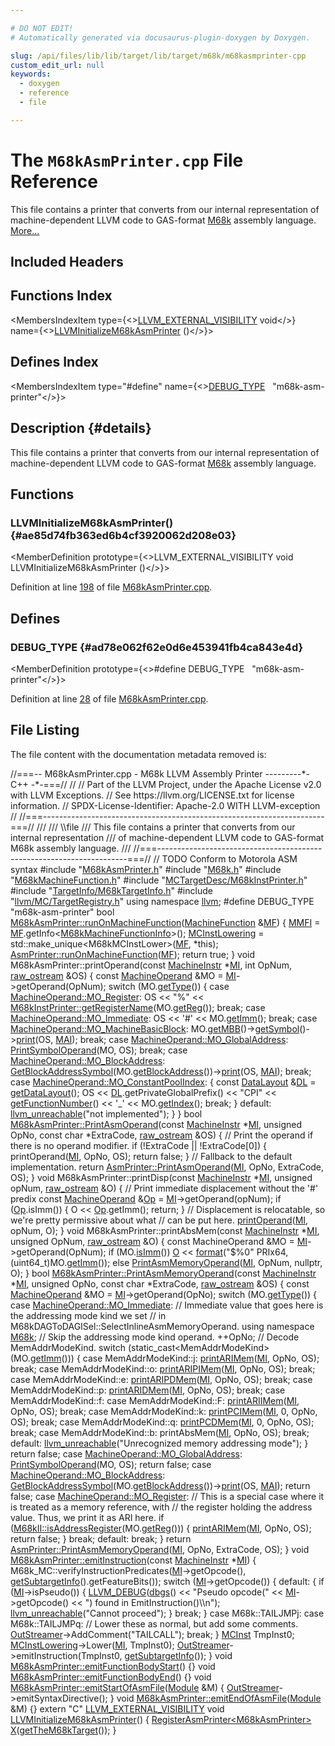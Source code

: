 ```yaml
---

# DO NOT EDIT!
# Automatically generated via docusaurus-plugin-doxygen by Doxygen.

slug: /api/files/lib/lib/target/lib/target/m68k/m68kasmprinter-cpp
custom_edit_url: null
keywords:
  - doxygen
  - reference
  - file

---
```





# The `M68kAsmPrinter.cpp` File Reference

<DoxygenPage pluginConfig={pluginConfig}>

This file contains a printer that converts from our internal representation of machine-dependent LLVM code to GAS-format <a href="/docs/api/namespaces/llvm/m68k">M68k</a> assembly language. <a href="#details">More...</a>

## Included Headers

<IncludesList>
<IncludesListItem
  filePath="M68kAsmPrinter.h"
  permalink="/docs/api/files/lib/lib/target/lib/target/m68k/m68kasmprinter-h"
  isLocal="true" />
<IncludesListItem
  filePath="M68k.h"
  permalink="/docs/api/files/lib/lib/target/lib/target/m68k/m68k-h"
  isLocal="true" />
<IncludesListItem
  filePath="M68kMachineFunction.h"
  permalink="/docs/api/files/lib/lib/target/lib/target/m68k/m68kmachinefunction-h"
  isLocal="true" />
<IncludesListItem
  filePath="MCTargetDesc/M68kInstPrinter.h"
  permalink="/docs/api/files/lib/lib/target/lib/target/m68k/lib/target/m68k/mctargetdesc/m68kinstprinter-h"
  isLocal="true" />
<IncludesListItem
  filePath="TargetInfo/M68kTargetInfo.h"
  permalink="/docs/api/files/lib/lib/target/lib/target/m68k/lib/target/m68k/targetinfo/m68ktargetinfo-h"
  isLocal="true" />
<IncludesListItem
  filePath="llvm/MC/TargetRegistry.h"
  permalink="/docs/api/files/include/include/llvm/include/llvm/mc/targetregistry-h"
  isLocal="true" />
</IncludesList>

## Functions Index

<MembersIndex>

<MembersIndexItem
  type={<><a href="/docs/api/files/include/include/llvm/include/llvm/support/compiler-h/#adeb6f14d9f377993d79fae2efb34ecac">LLVM&#95;EXTERNAL&#95;VISIBILITY</a> void</>}
  name={<><a href="#ae85d74fb363ed6b4cf3920062d208e03">LLVMInitializeM68kAsmPrinter</a> ()</>}>
</MembersIndexItem>

</MembersIndex>

## Defines Index

<MembersIndex>

<MembersIndexItem
  type="#define"
  name={<><a href="#ad78e062f62e0d6e453941fb4ca843e4d">DEBUG&#95;TYPE</a>&nbsp;&nbsp;&nbsp;&quot;m68k-asm-printer&quot;</>}>
</MembersIndexItem>

</MembersIndex>

## Description {#details}

This file contains a printer that converts from our internal representation of machine-dependent LLVM code to GAS-format <a href="/docs/api/namespaces/llvm/m68k">M68k</a> assembly language.

<SectionDefinition>

## Functions

### LLVMInitializeM68kAsmPrinter() {#ae85d74fb363ed6b4cf3920062d208e03}

<MemberDefinition
  prototype={<>LLVM&#95;EXTERNAL&#95;VISIBILITY void LLVMInitializeM68kAsmPrinter ()</>}>

Definition at line <a href="#l00198">198</a> of file <a href="/docs/api/files/lib/lib/target/lib/target/m68k/m68kasmprinter-cpp">M68kAsmPrinter.cpp</a>.
</MemberDefinition>

</SectionDefinition>

<SectionDefinition>

## Defines

### DEBUG&#95;TYPE {#ad78e062f62e0d6e453941fb4ca843e4d}

<MemberDefinition
  prototype={<>#define DEBUG&#95;TYPE&nbsp;&nbsp;&nbsp;&quot;m68k-asm-printer&quot;</>}>

Definition at line <a href="#l00028">28</a> of file <a href="/docs/api/files/lib/lib/target/lib/target/m68k/m68kasmprinter-cpp">M68kAsmPrinter.cpp</a>.
</MemberDefinition>

</SectionDefinition>

## File Listing

The file content with the documentation metadata removed is:

<ProgramListing>

<Link id="l00001" /><CodeLine lineNumber="1"><Highlight kind="comment">//===-- M68kAsmPrinter.cpp - M68k LLVM Assembly Printer ---------&#42;- C++ -&#42;-===//</Highlight><Highlight kind="normal"></Highlight></CodeLine>
<Link id="l00002" /><CodeLine lineNumber="2"><Highlight kind="normal"></Highlight><Highlight kind="comment">//</Highlight><Highlight kind="normal"></Highlight></CodeLine>
<Link id="l00003" /><CodeLine lineNumber="3"><Highlight kind="normal"></Highlight><Highlight kind="comment">// Part of the LLVM Project, under the Apache License v2.0 with LLVM Exceptions.</Highlight><Highlight kind="normal"></Highlight></CodeLine>
<Link id="l00004" /><CodeLine lineNumber="4"><Highlight kind="normal"></Highlight><Highlight kind="comment">// See https://llvm.org/LICENSE.txt for license information.</Highlight><Highlight kind="normal"></Highlight></CodeLine>
<Link id="l00005" /><CodeLine lineNumber="5"><Highlight kind="normal"></Highlight><Highlight kind="comment">// SPDX-License-Identifier: Apache-2.0 WITH LLVM-exception</Highlight><Highlight kind="normal"></Highlight></CodeLine>
<Link id="l00006" /><CodeLine lineNumber="6"><Highlight kind="normal"></Highlight><Highlight kind="comment">//</Highlight><Highlight kind="normal"></Highlight></CodeLine>
<Link id="l00007" /><CodeLine lineNumber="7"><Highlight kind="normal"></Highlight><Highlight kind="comment">//===----------------------------------------------------------------------===//</Highlight><Highlight kind="comment"></Highlight></CodeLine>
<Link id="l00008" /><CodeLine lineNumber="8"><Highlight kind="comment">///</Highlight></CodeLine>
<Link id="l00009" /><CodeLine lineNumber="9"><Highlight kind="comment">/// \\file</Highlight></CodeLine>
<Link id="l00010" /><CodeLine lineNumber="10"><Highlight kind="comment">/// This file contains a printer that converts from our internal representation</Highlight></CodeLine>
<Link id="l00011" /><CodeLine lineNumber="11"><Highlight kind="comment">/// of machine-dependent LLVM code to GAS-format M68k assembly language.</Highlight></CodeLine>
<Link id="l00012" /><CodeLine lineNumber="12"><Highlight kind="comment">///</Highlight><Highlight kind="normal"></Highlight></CodeLine>
<Link id="l00013" /><CodeLine lineNumber="13"><Highlight kind="normal"></Highlight><Highlight kind="comment">//===----------------------------------------------------------------------===//</Highlight><Highlight kind="normal"></Highlight></CodeLine>
<Link id="l00014" /><CodeLine lineNumber="14"><Highlight kind="normal"></Highlight></CodeLine>
<Link id="l00015" /><CodeLine lineNumber="15"><Highlight kind="normal"></Highlight><Highlight kind="comment">// TODO Conform to Motorola ASM syntax</Highlight><Highlight kind="normal"></Highlight></CodeLine>
<Link id="l00016" /><CodeLine lineNumber="16"><Highlight kind="normal"></Highlight></CodeLine>
<Link id="l00017" /><CodeLine lineNumber="17"><Highlight kind="normal"></Highlight><Highlight kind="preprocessor">#include &quot;<a href="/docs/api/files/lib/lib/target/lib/target/m68k/m68kasmprinter-h">M68kAsmPrinter.h</a>&quot;</Highlight><Highlight kind="normal"></Highlight></CodeLine>
<Link id="l00018" /><CodeLine lineNumber="18"><Highlight kind="normal"></Highlight></CodeLine>
<Link id="l00019" /><CodeLine lineNumber="19"><Highlight kind="normal"></Highlight><Highlight kind="preprocessor">#include &quot;<a href="/docs/api/files/lib/lib/target/lib/target/m68k/m68k-h">M68k.h</a>&quot;</Highlight><Highlight kind="normal"></Highlight></CodeLine>
<Link id="l00020" /><CodeLine lineNumber="20"><Highlight kind="normal"></Highlight><Highlight kind="preprocessor">#include &quot;<a href="/docs/api/files/lib/lib/target/lib/target/m68k/m68kmachinefunction-h">M68kMachineFunction.h</a>&quot;</Highlight><Highlight kind="normal"></Highlight></CodeLine>
<Link id="l00021" /><CodeLine lineNumber="21"><Highlight kind="normal"></Highlight><Highlight kind="preprocessor">#include &quot;<a href="/docs/api/files/lib/lib/target/lib/target/m68k/lib/target/m68k/mctargetdesc/m68kinstprinter-h">MCTargetDesc/M68kInstPrinter.h</a>&quot;</Highlight><Highlight kind="normal"></Highlight></CodeLine>
<Link id="l00022" /><CodeLine lineNumber="22"><Highlight kind="normal"></Highlight><Highlight kind="preprocessor">#include &quot;<a href="/docs/api/files/lib/lib/target/lib/target/m68k/lib/target/m68k/targetinfo/m68ktargetinfo-h">TargetInfo/M68kTargetInfo.h</a>&quot;</Highlight><Highlight kind="normal"></Highlight></CodeLine>
<Link id="l00023" /><CodeLine lineNumber="23"><Highlight kind="normal"></Highlight></CodeLine>
<Link id="l00024" /><CodeLine lineNumber="24"><Highlight kind="normal"></Highlight><Highlight kind="preprocessor">#include &quot;<a href="/docs/api/files/include/include/llvm/include/llvm/mc/targetregistry-h">llvm/MC/TargetRegistry.h</a>&quot;</Highlight><Highlight kind="normal"></Highlight></CodeLine>
<Link id="l00025" /><CodeLine lineNumber="25"><Highlight kind="normal"></Highlight></CodeLine>
<Link id="l00026" /><CodeLine lineNumber="26"><Highlight kind="normal"></Highlight><Highlight kind="keyword">using namespace </Highlight><Highlight kind="normal"><a href="/docs/api/namespaces/llvm">llvm</a>;</Highlight></CodeLine>
<Link id="l00027" /><CodeLine lineNumber="27"><Highlight kind="normal"></Highlight></CodeLine>
<Link id="l00028" /><CodeLine lineNumber="28" lineLink="#ad78e062f62e0d6e453941fb4ca843e4d"><Highlight kind="normal"></Highlight><Highlight kind="preprocessor">#define DEBUG&#95;TYPE &quot;m68k-asm-printer&quot;</Highlight><Highlight kind="normal"></Highlight></CodeLine>
<Link id="l00029" /><CodeLine lineNumber="29"><Highlight kind="normal"></Highlight></CodeLine>
<Link id="l00030" /><CodeLine lineNumber="30" lineLink="/docs/api/classes/llvm/m68kasmprinter/#a51a6317363fb94e7efd80d5cef49cc96"><Highlight kind="normal"></Highlight><Highlight kind="keywordtype">bool</Highlight><Highlight kind="normal"> <a href="/docs/api/classes/llvm/m68kasmprinter/#a51a6317363fb94e7efd80d5cef49cc96">M68kAsmPrinter::runOnMachineFunction</a>(<a href="/docs/api/classes/llvm/machinefunction">MachineFunction</a> &amp;<a href="/docs/api/classes/llvm/asmprinter/#a4ddb4afaf5e4a6bca81ececd63f516da">MF</a>) &#123;</Highlight></CodeLine>
<Link id="l00031" /><CodeLine lineNumber="31"><Highlight kind="normal">  <a href="/docs/api/classes/llvm/m68kasmprinter/#ae27ee7f6a3aba8881e3036737182e6aa">MMFI</a> = <a href="/docs/api/classes/llvm/asmprinter/#a4ddb4afaf5e4a6bca81ececd63f516da">MF</a>.getInfo&lt;<a href="/docs/api/classes/llvm/m68kmachinefunctioninfo">M68kMachineFunctionInfo</a>&gt;();</Highlight></CodeLine>
<Link id="l00032" /><CodeLine lineNumber="32"><Highlight kind="normal">  <a href="/docs/api/classes/llvm/m68kasmprinter/#a7fd4537c22422675a2248f1cfc101350">MCInstLowering</a> = std::make&#95;unique&lt;M68kMCInstLower&gt;(<a href="/docs/api/classes/llvm/asmprinter/#a4ddb4afaf5e4a6bca81ececd63f516da">MF</a>, &#42;</Highlight><Highlight kind="keyword">this</Highlight><Highlight kind="normal">);</Highlight></CodeLine>
<Link id="l00033" /><CodeLine lineNumber="33"><Highlight kind="normal">  <a href="/docs/api/classes/llvm/asmprinter/#abdebe99024a5c0aac2587659ba60a581">AsmPrinter::runOnMachineFunction</a>(<a href="/docs/api/classes/llvm/asmprinter/#a4ddb4afaf5e4a6bca81ececd63f516da">MF</a>);</Highlight></CodeLine>
<Link id="l00034" /><CodeLine lineNumber="34"><Highlight kind="normal">  </Highlight><Highlight kind="keywordflow">return</Highlight><Highlight kind="normal"> </Highlight><Highlight kind="keyword">true</Highlight><Highlight kind="normal">;</Highlight></CodeLine>
<Link id="l00035" /><CodeLine lineNumber="35"><Highlight kind="normal">&#125;</Highlight></CodeLine>
<Link id="l00036" /><CodeLine lineNumber="36"><Highlight kind="normal"></Highlight></CodeLine>
<Link id="l00037" /><CodeLine lineNumber="37"><Highlight kind="normal"></Highlight><Highlight kind="keywordtype">void</Highlight><Highlight kind="normal"> M68kAsmPrinter::printOperand(</Highlight><Highlight kind="keyword">const</Highlight><Highlight kind="normal"> <a href="/docs/api/classes/llvm/machineinstr">MachineInstr</a> &#42;<a href="/docs/api/files/lib/lib/codegen/lib/codegen/globalisel/irtranslator-cpp/#abe44dfdea65b4f7e11e0a608ab708b76">MI</a>, </Highlight><Highlight kind="keywordtype">int</Highlight><Highlight kind="normal"> OpNum,</Highlight></CodeLine>
<Link id="l00038" /><CodeLine lineNumber="38"><Highlight kind="normal">                                  <a href="/docs/api/classes/llvm/raw-ostream">raw&#95;ostream</a> &amp;OS) &#123;</Highlight></CodeLine>
<Link id="l00039" /><CodeLine lineNumber="39"><Highlight kind="normal">  </Highlight><Highlight kind="keyword">const</Highlight><Highlight kind="normal"> <a href="/docs/api/classes/llvm/machineoperand">MachineOperand</a> &amp;MO = <a href="/docs/api/files/lib/lib/codegen/lib/codegen/globalisel/irtranslator-cpp/#abe44dfdea65b4f7e11e0a608ab708b76">MI</a>-&gt;getOperand(OpNum);</Highlight></CodeLine>
<Link id="l00040" /><CodeLine lineNumber="40"><Highlight kind="normal">  </Highlight><Highlight kind="keywordflow">switch</Highlight><Highlight kind="normal"> (MO.<a href="/docs/api/classes/llvm/machineoperand/#ab313591ae4ea1e3a4ab59121a7dc2a2b">getType</a>()) &#123;</Highlight></CodeLine>
<Link id="l00041" /><CodeLine lineNumber="41"><Highlight kind="normal">  </Highlight><Highlight kind="keywordflow">case</Highlight><Highlight kind="normal"> <a href="/docs/api/classes/llvm/machineoperand/#af269b990800f72c7cf535c407e8e639ba99b874c6560305fd292d20f6a06da166">MachineOperand::MO&#95;Register</a>:</Highlight></CodeLine>
<Link id="l00042" /><CodeLine lineNumber="42"><Highlight kind="normal">    OS &lt;&lt; </Highlight><Highlight kind="stringliteral">&quot;%&quot;</Highlight><Highlight kind="normal"> &lt;&lt; <a href="/docs/api/classes/llvm/m68kinstprinter/#aed28dfefce76650afcb0b1159a2d93f4">M68kInstPrinter::getRegisterName</a>(MO.<a href="/docs/api/classes/llvm/machineoperand/#ac0035d7c1c860501c877c20e6e93297b">getReg</a>());</Highlight></CodeLine>
<Link id="l00043" /><CodeLine lineNumber="43"><Highlight kind="normal">    </Highlight><Highlight kind="keywordflow">break</Highlight><Highlight kind="normal">;</Highlight></CodeLine>
<Link id="l00044" /><CodeLine lineNumber="44"><Highlight kind="normal">  </Highlight><Highlight kind="keywordflow">case</Highlight><Highlight kind="normal"> <a href="/docs/api/classes/llvm/machineoperand/#af269b990800f72c7cf535c407e8e639ba066f84460d9f7b61d54b187555756ef6">MachineOperand::MO&#95;Immediate</a>:</Highlight></CodeLine>
<Link id="l00045" /><CodeLine lineNumber="45"><Highlight kind="normal">    OS &lt;&lt; </Highlight><Highlight kind="charliteral">&#39;#&#39;</Highlight><Highlight kind="normal"> &lt;&lt; MO.<a href="/docs/api/classes/llvm/machineoperand/#a38b28a85f818b49d8806c150b8a5b4f7">getImm</a>();</Highlight></CodeLine>
<Link id="l00046" /><CodeLine lineNumber="46"><Highlight kind="normal">    </Highlight><Highlight kind="keywordflow">break</Highlight><Highlight kind="normal">;</Highlight></CodeLine>
<Link id="l00047" /><CodeLine lineNumber="47"><Highlight kind="normal">  </Highlight><Highlight kind="keywordflow">case</Highlight><Highlight kind="normal"> <a href="/docs/api/classes/llvm/machineoperand/#af269b990800f72c7cf535c407e8e639ba95566cb4525dab82db8cbbed3d634c23">MachineOperand::MO&#95;MachineBasicBlock</a>:</Highlight></CodeLine>
<Link id="l00048" /><CodeLine lineNumber="48"><Highlight kind="normal">    MO.<a href="/docs/api/classes/llvm/machineoperand/#a57e64b633278df75c699e6b98ce15031">getMBB</a>()-&gt;<a href="/docs/api/classes/llvm/machinebasicblock/#a1cc134bd22a318835dc929323da70ea4">getSymbol</a>()-&gt;<a href="/docs/api/classes/llvm/mcsymbol/#a27f7a23e572edb7b1bc46d9639c3204a">print</a>(OS, <a href="/docs/api/classes/llvm/asmprinter/#a47692fd7344d1adc2916ad4cc31d26c8">MAI</a>);</Highlight></CodeLine>
<Link id="l00049" /><CodeLine lineNumber="49"><Highlight kind="normal">    </Highlight><Highlight kind="keywordflow">break</Highlight><Highlight kind="normal">;</Highlight></CodeLine>
<Link id="l00050" /><CodeLine lineNumber="50"><Highlight kind="normal">  </Highlight><Highlight kind="keywordflow">case</Highlight><Highlight kind="normal"> <a href="/docs/api/classes/llvm/machineoperand/#af269b990800f72c7cf535c407e8e639ba3f1f6bfc5aa57cf388201bf6b8fee7d3">MachineOperand::MO&#95;GlobalAddress</a>:</Highlight></CodeLine>
<Link id="l00051" /><CodeLine lineNumber="51"><Highlight kind="normal">    <a href="/docs/api/classes/llvm/asmprinter/#a34e471aa6f0a6f1975d57f3aafc7b2e0">PrintSymbolOperand</a>(MO, OS);</Highlight></CodeLine>
<Link id="l00052" /><CodeLine lineNumber="52"><Highlight kind="normal">    </Highlight><Highlight kind="keywordflow">break</Highlight><Highlight kind="normal">;</Highlight></CodeLine>
<Link id="l00053" /><CodeLine lineNumber="53"><Highlight kind="normal">  </Highlight><Highlight kind="keywordflow">case</Highlight><Highlight kind="normal"> <a href="/docs/api/classes/llvm/machineoperand/#af269b990800f72c7cf535c407e8e639ba7e48d34b4b9e7e8dd77301779ff77013">MachineOperand::MO&#95;BlockAddress</a>:</Highlight></CodeLine>
<Link id="l00054" /><CodeLine lineNumber="54"><Highlight kind="normal">    <a href="/docs/api/classes/llvm/asmprinter/#ae285dffa957552fa3fe1d34e1bcb7963">GetBlockAddressSymbol</a>(MO.<a href="/docs/api/classes/llvm/machineoperand/#a94f5b10f666acf5a0cddd5ac8302d0b8">getBlockAddress</a>())-&gt;<a href="/docs/api/classes/llvm/mcsymbol/#a27f7a23e572edb7b1bc46d9639c3204a">print</a>(OS, <a href="/docs/api/classes/llvm/asmprinter/#a47692fd7344d1adc2916ad4cc31d26c8">MAI</a>);</Highlight></CodeLine>
<Link id="l00055" /><CodeLine lineNumber="55"><Highlight kind="normal">    </Highlight><Highlight kind="keywordflow">break</Highlight><Highlight kind="normal">;</Highlight></CodeLine>
<Link id="l00056" /><CodeLine lineNumber="56"><Highlight kind="normal">  </Highlight><Highlight kind="keywordflow">case</Highlight><Highlight kind="normal"> <a href="/docs/api/classes/llvm/machineoperand/#af269b990800f72c7cf535c407e8e639ba0d4fd3b1a2d5d46d77b66d5a35783580">MachineOperand::MO&#95;ConstantPoolIndex</a>: &#123;</Highlight></CodeLine>
<Link id="l00057" /><CodeLine lineNumber="57"><Highlight kind="normal">    </Highlight><Highlight kind="keyword">const</Highlight><Highlight kind="normal"> <a href="/docs/api/classes/llvm/datalayout">DataLayout</a> &amp;<a href="/docs/api/files/lib/lib/target/lib/target/arm/armslshardening-cpp/#ad467c4ab9119043f9b7750ab986be61a">DL</a> = <a href="/docs/api/classes/llvm/asmprinter/#ae4a28f2ce2647934f469d4bb2144612a">getDataLayout</a>();</Highlight></CodeLine>
<Link id="l00058" /><CodeLine lineNumber="58"><Highlight kind="normal">    OS &lt;&lt; <a href="/docs/api/files/lib/lib/target/lib/target/arm/armslshardening-cpp/#ad467c4ab9119043f9b7750ab986be61a">DL</a>.getPrivateGlobalPrefix() &lt;&lt; </Highlight><Highlight kind="stringliteral">&quot;CPI&quot;</Highlight><Highlight kind="normal"> &lt;&lt; <a href="/docs/api/classes/llvm/asmprinter/#a848e97da70c9a3e915855fc0cdaf19a8">getFunctionNumber</a>() &lt;&lt; </Highlight><Highlight kind="charliteral">&#39;&#95;&#39;</Highlight><Highlight kind="normal"></Highlight></CodeLine>
<Link id="l00059" /><CodeLine lineNumber="59"><Highlight kind="normal">       &lt;&lt; MO.<a href="/docs/api/classes/llvm/machineoperand/#aaa68daaf8d7b773d012887c92c2023ce">getIndex</a>();</Highlight></CodeLine>
<Link id="l00060" /><CodeLine lineNumber="60"><Highlight kind="normal">    </Highlight><Highlight kind="keywordflow">break</Highlight><Highlight kind="normal">;</Highlight></CodeLine>
<Link id="l00061" /><CodeLine lineNumber="61"><Highlight kind="normal">  &#125;</Highlight></CodeLine>
<Link id="l00062" /><CodeLine lineNumber="62"><Highlight kind="normal">  </Highlight><Highlight kind="keywordflow">default</Highlight><Highlight kind="normal">:</Highlight></CodeLine>
<Link id="l00063" /><CodeLine lineNumber="63"><Highlight kind="normal">    <a href="/docs/api/files/include/include/llvm/include/llvm/support/errorhandling-h/#ace243f5c25697a1107cce46626b3dc94">llvm&#95;unreachable</a>(</Highlight><Highlight kind="stringliteral">&quot;not implemented&quot;</Highlight><Highlight kind="normal">);</Highlight></CodeLine>
<Link id="l00064" /><CodeLine lineNumber="64"><Highlight kind="normal">  &#125;</Highlight></CodeLine>
<Link id="l00065" /><CodeLine lineNumber="65"><Highlight kind="normal">&#125;</Highlight></CodeLine>
<Link id="l00066" /><CodeLine lineNumber="66"><Highlight kind="normal"></Highlight></CodeLine>
<Link id="l00067" /><CodeLine lineNumber="67" lineLink="/docs/api/classes/llvm/m68kasmprinter/#a5af936af07bef4e471f1a5daf4c4e7cd"><Highlight kind="normal"></Highlight><Highlight kind="keywordtype">bool</Highlight><Highlight kind="normal"> <a href="/docs/api/classes/llvm/m68kasmprinter/#a5af936af07bef4e471f1a5daf4c4e7cd">M68kAsmPrinter::PrintAsmOperand</a>(</Highlight><Highlight kind="keyword">const</Highlight><Highlight kind="normal"> <a href="/docs/api/classes/llvm/machineinstr">MachineInstr</a> &#42;<a href="/docs/api/files/lib/lib/codegen/lib/codegen/globalisel/irtranslator-cpp/#abe44dfdea65b4f7e11e0a608ab708b76">MI</a>, </Highlight><Highlight kind="keywordtype">unsigned</Highlight><Highlight kind="normal"> OpNo,</Highlight></CodeLine>
<Link id="l00068" /><CodeLine lineNumber="68"><Highlight kind="normal">                                     </Highlight><Highlight kind="keyword">const</Highlight><Highlight kind="normal"> </Highlight><Highlight kind="keywordtype">char</Highlight><Highlight kind="normal"> &#42;ExtraCode, <a href="/docs/api/classes/llvm/raw-ostream">raw&#95;ostream</a> &amp;OS) &#123;</Highlight></CodeLine>
<Link id="l00069" /><CodeLine lineNumber="69"><Highlight kind="normal">  </Highlight><Highlight kind="comment">// Print the operand if there is no operand modifier.</Highlight><Highlight kind="normal"></Highlight></CodeLine>
<Link id="l00070" /><CodeLine lineNumber="70"><Highlight kind="normal">  </Highlight><Highlight kind="keywordflow">if</Highlight><Highlight kind="normal"> (!ExtraCode || !ExtraCode&#91;0&#93;) &#123;</Highlight></CodeLine>
<Link id="l00071" /><CodeLine lineNumber="71"><Highlight kind="normal">    printOperand(<a href="/docs/api/files/lib/lib/codegen/lib/codegen/globalisel/irtranslator-cpp/#abe44dfdea65b4f7e11e0a608ab708b76">MI</a>, OpNo, OS);</Highlight></CodeLine>
<Link id="l00072" /><CodeLine lineNumber="72"><Highlight kind="normal">    </Highlight><Highlight kind="keywordflow">return</Highlight><Highlight kind="normal"> </Highlight><Highlight kind="keyword">false</Highlight><Highlight kind="normal">;</Highlight></CodeLine>
<Link id="l00073" /><CodeLine lineNumber="73"><Highlight kind="normal">  &#125;</Highlight></CodeLine>
<Link id="l00074" /><CodeLine lineNumber="74"><Highlight kind="normal"></Highlight></CodeLine>
<Link id="l00075" /><CodeLine lineNumber="75"><Highlight kind="normal">  </Highlight><Highlight kind="comment">// Fallback to the default implementation.</Highlight><Highlight kind="normal"></Highlight></CodeLine>
<Link id="l00076" /><CodeLine lineNumber="76"><Highlight kind="normal">  </Highlight><Highlight kind="keywordflow">return</Highlight><Highlight kind="normal"> <a href="/docs/api/classes/llvm/asmprinter/#af865b91965a6c4e1082d1510228db5b5">AsmPrinter::PrintAsmOperand</a>(<a href="/docs/api/files/lib/lib/codegen/lib/codegen/globalisel/irtranslator-cpp/#abe44dfdea65b4f7e11e0a608ab708b76">MI</a>, OpNo, ExtraCode, OS);</Highlight></CodeLine>
<Link id="l00077" /><CodeLine lineNumber="77"><Highlight kind="normal">&#125;</Highlight></CodeLine>
<Link id="l00078" /><CodeLine lineNumber="78"><Highlight kind="normal"></Highlight></CodeLine>
<Link id="l00079" /><CodeLine lineNumber="79"><Highlight kind="normal"></Highlight><Highlight kind="keywordtype">void</Highlight><Highlight kind="normal"> M68kAsmPrinter::printDisp(</Highlight><Highlight kind="keyword">const</Highlight><Highlight kind="normal"> <a href="/docs/api/classes/llvm/machineinstr">MachineInstr</a> &#42;<a href="/docs/api/files/lib/lib/codegen/lib/codegen/globalisel/irtranslator-cpp/#abe44dfdea65b4f7e11e0a608ab708b76">MI</a>, </Highlight><Highlight kind="keywordtype">unsigned</Highlight><Highlight kind="normal"> opNum,</Highlight></CodeLine>
<Link id="l00080" /><CodeLine lineNumber="80"><Highlight kind="normal">                               <a href="/docs/api/classes/llvm/raw-ostream">raw&#95;ostream</a> &amp;O) &#123;</Highlight></CodeLine>
<Link id="l00081" /><CodeLine lineNumber="81"><Highlight kind="normal">  </Highlight><Highlight kind="comment">// Print immediate displacement without the &#39;#&#39; predix</Highlight><Highlight kind="normal"></Highlight></CodeLine>
<Link id="l00082" /><CodeLine lineNumber="82"><Highlight kind="normal">  </Highlight><Highlight kind="keyword">const</Highlight><Highlight kind="normal"> <a href="/docs/api/classes/llvm/machineoperand">MachineOperand</a> &amp;<a href="/docs/api/namespaces/llvm/#ab471937b9a227e70c7fe8bd9604014d6">Op</a> = <a href="/docs/api/files/lib/lib/codegen/lib/codegen/globalisel/irtranslator-cpp/#abe44dfdea65b4f7e11e0a608ab708b76">MI</a>-&gt;getOperand(opNum);</Highlight></CodeLine>
<Link id="l00083" /><CodeLine lineNumber="83"><Highlight kind="normal">  </Highlight><Highlight kind="keywordflow">if</Highlight><Highlight kind="normal"> (<a href="/docs/api/namespaces/llvm/#ab471937b9a227e70c7fe8bd9604014d6">Op</a>.isImm()) &#123;</Highlight></CodeLine>
<Link id="l00084" /><CodeLine lineNumber="84"><Highlight kind="normal">    O &lt;&lt; <a href="/docs/api/namespaces/llvm/#ab471937b9a227e70c7fe8bd9604014d6">Op</a>.getImm();</Highlight></CodeLine>
<Link id="l00085" /><CodeLine lineNumber="85"><Highlight kind="normal">    </Highlight><Highlight kind="keywordflow">return</Highlight><Highlight kind="normal">;</Highlight></CodeLine>
<Link id="l00086" /><CodeLine lineNumber="86"><Highlight kind="normal">  &#125;</Highlight></CodeLine>
<Link id="l00087" /><CodeLine lineNumber="87"><Highlight kind="normal">  </Highlight><Highlight kind="comment">// Displacement is relocatable, so we&#39;re pretty permissive about what</Highlight><Highlight kind="normal"></Highlight></CodeLine>
<Link id="l00088" /><CodeLine lineNumber="88"><Highlight kind="normal">  </Highlight><Highlight kind="comment">// can be put here.</Highlight><Highlight kind="normal"></Highlight></CodeLine>
<Link id="l00089" /><CodeLine lineNumber="89"><Highlight kind="normal">  <a href="/docs/api/files/lib/lib/codegen/lib/codegen/selectiondag/selectiondagdumper-cpp/#a62a3cfb3d3c455d1999831d2fcfce9a8">printOperand</a>(<a href="/docs/api/files/lib/lib/codegen/lib/codegen/globalisel/irtranslator-cpp/#abe44dfdea65b4f7e11e0a608ab708b76">MI</a>, opNum, O);</Highlight></CodeLine>
<Link id="l00090" /><CodeLine lineNumber="90"><Highlight kind="normal">&#125;</Highlight></CodeLine>
<Link id="l00091" /><CodeLine lineNumber="91"><Highlight kind="normal"></Highlight></CodeLine>
<Link id="l00092" /><CodeLine lineNumber="92"><Highlight kind="normal"></Highlight><Highlight kind="keywordtype">void</Highlight><Highlight kind="normal"> M68kAsmPrinter::printAbsMem(</Highlight><Highlight kind="keyword">const</Highlight><Highlight kind="normal"> <a href="/docs/api/classes/llvm/machineinstr">MachineInstr</a> &#42;<a href="/docs/api/files/lib/lib/codegen/lib/codegen/globalisel/irtranslator-cpp/#abe44dfdea65b4f7e11e0a608ab708b76">MI</a>, </Highlight><Highlight kind="keywordtype">unsigned</Highlight><Highlight kind="normal"> OpNum,</Highlight></CodeLine>
<Link id="l00093" /><CodeLine lineNumber="93"><Highlight kind="normal">                                 <a href="/docs/api/classes/llvm/raw-ostream">raw&#95;ostream</a> &amp;O) &#123;</Highlight></CodeLine>
<Link id="l00094" /><CodeLine lineNumber="94"><Highlight kind="normal">  </Highlight><Highlight kind="keyword">const</Highlight><Highlight kind="normal"> MachineOperand &amp;MO = <a href="/docs/api/files/lib/lib/codegen/lib/codegen/globalisel/irtranslator-cpp/#abe44dfdea65b4f7e11e0a608ab708b76">MI</a>-&gt;getOperand(OpNum);</Highlight></CodeLine>
<Link id="l00095" /><CodeLine lineNumber="95"><Highlight kind="normal">  </Highlight><Highlight kind="keywordflow">if</Highlight><Highlight kind="normal"> (MO.<a href="/docs/api/classes/llvm/machineoperand/#a76f61c6784df6dc8402a8b9011041926">isImm</a>())</Highlight></CodeLine>
<Link id="l00096" /><CodeLine lineNumber="96"><Highlight kind="normal">    <a href="/docs/api/namespaces/llvm/riscvfencefield/#a147be9e9780c1e33363ea572d4c7b25fa1a33f1d911a725a1f81234a908d03edb">O</a> &lt;&lt; <a href="/docs/api/namespaces/llvm/#a939bc2108d47080767f0c06ba56caec7">format</a>(</Highlight><Highlight kind="stringliteral">&quot;$%0&quot;</Highlight><Highlight kind="normal"> PRIx64, (uint64&#95;t)MO.<a href="/docs/api/classes/llvm/machineoperand/#a38b28a85f818b49d8806c150b8a5b4f7">getImm</a>());</Highlight></CodeLine>
<Link id="l00097" /><CodeLine lineNumber="97"><Highlight kind="normal">  </Highlight><Highlight kind="keywordflow">else</Highlight><Highlight kind="normal"></Highlight></CodeLine>
<Link id="l00098" /><CodeLine lineNumber="98"><Highlight kind="normal">    <a href="/docs/api/classes/llvm/m68kasmprinter/#a5474d7cf1a213163c8929c3189e2c166">PrintAsmMemoryOperand</a>(<a href="/docs/api/files/lib/lib/codegen/lib/codegen/globalisel/irtranslator-cpp/#abe44dfdea65b4f7e11e0a608ab708b76">MI</a>, OpNum, </Highlight><Highlight kind="keyword">nullptr</Highlight><Highlight kind="normal">, O);</Highlight></CodeLine>
<Link id="l00099" /><CodeLine lineNumber="99"><Highlight kind="normal">&#125;</Highlight></CodeLine>
<Link id="l00100" /><CodeLine lineNumber="100"><Highlight kind="normal"></Highlight></CodeLine>
<Link id="l00101" /><CodeLine lineNumber="101" lineLink="/docs/api/classes/llvm/m68kasmprinter/#a5474d7cf1a213163c8929c3189e2c166"><Highlight kind="normal"></Highlight><Highlight kind="keywordtype">bool</Highlight><Highlight kind="normal"> <a href="/docs/api/classes/llvm/m68kasmprinter/#a5474d7cf1a213163c8929c3189e2c166">M68kAsmPrinter::PrintAsmMemoryOperand</a>(</Highlight><Highlight kind="keyword">const</Highlight><Highlight kind="normal"> <a href="/docs/api/classes/llvm/machineinstr">MachineInstr</a> &#42;<a href="/docs/api/files/lib/lib/codegen/lib/codegen/globalisel/irtranslator-cpp/#abe44dfdea65b4f7e11e0a608ab708b76">MI</a>,</Highlight></CodeLine>
<Link id="l00102" /><CodeLine lineNumber="102"><Highlight kind="normal">                                           </Highlight><Highlight kind="keywordtype">unsigned</Highlight><Highlight kind="normal"> OpNo, </Highlight><Highlight kind="keyword">const</Highlight><Highlight kind="normal"> </Highlight><Highlight kind="keywordtype">char</Highlight><Highlight kind="normal"> &#42;ExtraCode,</Highlight></CodeLine>
<Link id="l00103" /><CodeLine lineNumber="103"><Highlight kind="normal">                                           <a href="/docs/api/classes/llvm/raw-ostream">raw&#95;ostream</a> &amp;OS) &#123;</Highlight></CodeLine>
<Link id="l00104" /><CodeLine lineNumber="104"><Highlight kind="normal">  </Highlight><Highlight kind="keyword">const</Highlight><Highlight kind="normal"> <a href="/docs/api/classes/llvm/machineoperand">MachineOperand</a> &amp;MO = <a href="/docs/api/files/lib/lib/codegen/lib/codegen/globalisel/irtranslator-cpp/#abe44dfdea65b4f7e11e0a608ab708b76">MI</a>-&gt;getOperand(OpNo);</Highlight></CodeLine>
<Link id="l00105" /><CodeLine lineNumber="105"><Highlight kind="normal">  </Highlight><Highlight kind="keywordflow">switch</Highlight><Highlight kind="normal"> (MO.<a href="/docs/api/classes/llvm/machineoperand/#ab313591ae4ea1e3a4ab59121a7dc2a2b">getType</a>()) &#123;</Highlight></CodeLine>
<Link id="l00106" /><CodeLine lineNumber="106"><Highlight kind="normal">  </Highlight><Highlight kind="keywordflow">case</Highlight><Highlight kind="normal"> <a href="/docs/api/classes/llvm/machineoperand/#af269b990800f72c7cf535c407e8e639ba066f84460d9f7b61d54b187555756ef6">MachineOperand::MO&#95;Immediate</a>:</Highlight></CodeLine>
<Link id="l00107" /><CodeLine lineNumber="107"><Highlight kind="normal">    </Highlight><Highlight kind="comment">// Immediate value that goes here is the addressing mode kind we set</Highlight><Highlight kind="normal"></Highlight></CodeLine>
<Link id="l00108" /><CodeLine lineNumber="108"><Highlight kind="normal">    </Highlight><Highlight kind="comment">// in M68kDAGToDAGISel::SelectInlineAsmMemoryOperand.</Highlight><Highlight kind="normal"></Highlight></CodeLine>
<Link id="l00109" /><CodeLine lineNumber="109"><Highlight kind="normal">    </Highlight><Highlight kind="keyword">using namespace </Highlight><Highlight kind="normal"><a href="/docs/api/namespaces/llvm/m68k">M68k</a>;</Highlight></CodeLine>
<Link id="l00110" /><CodeLine lineNumber="110"><Highlight kind="normal">    </Highlight><Highlight kind="comment">// Skip the addressing mode kind operand.</Highlight><Highlight kind="normal"></Highlight></CodeLine>
<Link id="l00111" /><CodeLine lineNumber="111"><Highlight kind="normal">    ++OpNo;</Highlight></CodeLine>
<Link id="l00112" /><CodeLine lineNumber="112"><Highlight kind="normal">    </Highlight><Highlight kind="comment">// Decode MemAddrModeKind.</Highlight><Highlight kind="normal"></Highlight></CodeLine>
<Link id="l00113" /><CodeLine lineNumber="113"><Highlight kind="normal">    </Highlight><Highlight kind="keywordflow">switch</Highlight><Highlight kind="normal"> (</Highlight><Highlight kind="keyword">static&#95;cast&lt;</Highlight><Highlight kind="normal">MemAddrModeKind</Highlight><Highlight kind="keyword">&gt;</Highlight><Highlight kind="normal">(MO.<a href="/docs/api/classes/llvm/machineoperand/#a38b28a85f818b49d8806c150b8a5b4f7">getImm</a>())) &#123;</Highlight></CodeLine>
<Link id="l00114" /><CodeLine lineNumber="114"><Highlight kind="normal">    </Highlight><Highlight kind="keywordflow">case</Highlight><Highlight kind="normal"> MemAddrModeKind::j:</Highlight></CodeLine>
<Link id="l00115" /><CodeLine lineNumber="115"><Highlight kind="normal">      <a href="/docs/api/classes/llvm/m68kmemoperandprinter/#aa9db0e54973158de2f23d4418a1ce17c">printARIMem</a>(<a href="/docs/api/files/lib/lib/codegen/lib/codegen/globalisel/irtranslator-cpp/#abe44dfdea65b4f7e11e0a608ab708b76">MI</a>, OpNo, OS);</Highlight></CodeLine>
<Link id="l00116" /><CodeLine lineNumber="116"><Highlight kind="normal">      </Highlight><Highlight kind="keywordflow">break</Highlight><Highlight kind="normal">;</Highlight></CodeLine>
<Link id="l00117" /><CodeLine lineNumber="117"><Highlight kind="normal">    </Highlight><Highlight kind="keywordflow">case</Highlight><Highlight kind="normal"> MemAddrModeKind::o:</Highlight></CodeLine>
<Link id="l00118" /><CodeLine lineNumber="118"><Highlight kind="normal">      <a href="/docs/api/classes/llvm/m68kmemoperandprinter/#a772cd664d521a37cd5bab50d65e93cdb">printARIPIMem</a>(<a href="/docs/api/files/lib/lib/codegen/lib/codegen/globalisel/irtranslator-cpp/#abe44dfdea65b4f7e11e0a608ab708b76">MI</a>, OpNo, OS);</Highlight></CodeLine>
<Link id="l00119" /><CodeLine lineNumber="119"><Highlight kind="normal">      </Highlight><Highlight kind="keywordflow">break</Highlight><Highlight kind="normal">;</Highlight></CodeLine>
<Link id="l00120" /><CodeLine lineNumber="120"><Highlight kind="normal">    </Highlight><Highlight kind="keywordflow">case</Highlight><Highlight kind="normal"> MemAddrModeKind::e:</Highlight></CodeLine>
<Link id="l00121" /><CodeLine lineNumber="121"><Highlight kind="normal">      <a href="/docs/api/classes/llvm/m68kmemoperandprinter/#a655f338987705fc30ff3c088a7e298c6">printARIPDMem</a>(<a href="/docs/api/files/lib/lib/codegen/lib/codegen/globalisel/irtranslator-cpp/#abe44dfdea65b4f7e11e0a608ab708b76">MI</a>, OpNo, OS);</Highlight></CodeLine>
<Link id="l00122" /><CodeLine lineNumber="122"><Highlight kind="normal">      </Highlight><Highlight kind="keywordflow">break</Highlight><Highlight kind="normal">;</Highlight></CodeLine>
<Link id="l00123" /><CodeLine lineNumber="123"><Highlight kind="normal">    </Highlight><Highlight kind="keywordflow">case</Highlight><Highlight kind="normal"> MemAddrModeKind::p:</Highlight></CodeLine>
<Link id="l00124" /><CodeLine lineNumber="124"><Highlight kind="normal">      <a href="/docs/api/classes/llvm/m68kmemoperandprinter/#a35ac108c7455343ea027845f702dfea5">printARIDMem</a>(<a href="/docs/api/files/lib/lib/codegen/lib/codegen/globalisel/irtranslator-cpp/#abe44dfdea65b4f7e11e0a608ab708b76">MI</a>, OpNo, OS);</Highlight></CodeLine>
<Link id="l00125" /><CodeLine lineNumber="125"><Highlight kind="normal">      </Highlight><Highlight kind="keywordflow">break</Highlight><Highlight kind="normal">;</Highlight></CodeLine>
<Link id="l00126" /><CodeLine lineNumber="126"><Highlight kind="normal">    </Highlight><Highlight kind="keywordflow">case</Highlight><Highlight kind="normal"> MemAddrModeKind::f:</Highlight></CodeLine>
<Link id="l00127" /><CodeLine lineNumber="127"><Highlight kind="normal">    </Highlight><Highlight kind="keywordflow">case</Highlight><Highlight kind="normal"> MemAddrModeKind::F:</Highlight></CodeLine>
<Link id="l00128" /><CodeLine lineNumber="128"><Highlight kind="normal">      <a href="/docs/api/classes/llvm/m68kmemoperandprinter/#a812dbdb20f04e172d1c7a65216770b5f">printARIIMem</a>(<a href="/docs/api/files/lib/lib/codegen/lib/codegen/globalisel/irtranslator-cpp/#abe44dfdea65b4f7e11e0a608ab708b76">MI</a>, OpNo, OS);</Highlight></CodeLine>
<Link id="l00129" /><CodeLine lineNumber="129"><Highlight kind="normal">      </Highlight><Highlight kind="keywordflow">break</Highlight><Highlight kind="normal">;</Highlight></CodeLine>
<Link id="l00130" /><CodeLine lineNumber="130"><Highlight kind="normal">    </Highlight><Highlight kind="keywordflow">case</Highlight><Highlight kind="normal"> MemAddrModeKind::k:</Highlight></CodeLine>
<Link id="l00131" /><CodeLine lineNumber="131"><Highlight kind="normal">      <a href="/docs/api/classes/llvm/m68kmemoperandprinter/#a5ffad5db807a08024fa83cdecb28b7d4">printPCIMem</a>(<a href="/docs/api/files/lib/lib/codegen/lib/codegen/globalisel/irtranslator-cpp/#abe44dfdea65b4f7e11e0a608ab708b76">MI</a>, 0, OpNo, OS);</Highlight></CodeLine>
<Link id="l00132" /><CodeLine lineNumber="132"><Highlight kind="normal">      </Highlight><Highlight kind="keywordflow">break</Highlight><Highlight kind="normal">;</Highlight></CodeLine>
<Link id="l00133" /><CodeLine lineNumber="133"><Highlight kind="normal">    </Highlight><Highlight kind="keywordflow">case</Highlight><Highlight kind="normal"> MemAddrModeKind::q:</Highlight></CodeLine>
<Link id="l00134" /><CodeLine lineNumber="134"><Highlight kind="normal">      <a href="/docs/api/classes/llvm/m68kmemoperandprinter/#a4f89b68d2a877c9cfdeef4d186578403">printPCDMem</a>(<a href="/docs/api/files/lib/lib/codegen/lib/codegen/globalisel/irtranslator-cpp/#abe44dfdea65b4f7e11e0a608ab708b76">MI</a>, 0, OpNo, OS);</Highlight></CodeLine>
<Link id="l00135" /><CodeLine lineNumber="135"><Highlight kind="normal">      </Highlight><Highlight kind="keywordflow">break</Highlight><Highlight kind="normal">;</Highlight></CodeLine>
<Link id="l00136" /><CodeLine lineNumber="136"><Highlight kind="normal">    </Highlight><Highlight kind="keywordflow">case</Highlight><Highlight kind="normal"> MemAddrModeKind::b:</Highlight></CodeLine>
<Link id="l00137" /><CodeLine lineNumber="137"><Highlight kind="normal">      printAbsMem(<a href="/docs/api/files/lib/lib/codegen/lib/codegen/globalisel/irtranslator-cpp/#abe44dfdea65b4f7e11e0a608ab708b76">MI</a>, OpNo, OS);</Highlight></CodeLine>
<Link id="l00138" /><CodeLine lineNumber="138"><Highlight kind="normal">      </Highlight><Highlight kind="keywordflow">break</Highlight><Highlight kind="normal">;</Highlight></CodeLine>
<Link id="l00139" /><CodeLine lineNumber="139"><Highlight kind="normal">    </Highlight><Highlight kind="keywordflow">default</Highlight><Highlight kind="normal">:</Highlight></CodeLine>
<Link id="l00140" /><CodeLine lineNumber="140"><Highlight kind="normal">      <a href="/docs/api/files/include/include/llvm/include/llvm/support/errorhandling-h/#ace243f5c25697a1107cce46626b3dc94">llvm&#95;unreachable</a>(</Highlight><Highlight kind="stringliteral">&quot;Unrecognized memory addressing mode&quot;</Highlight><Highlight kind="normal">);</Highlight></CodeLine>
<Link id="l00141" /><CodeLine lineNumber="141"><Highlight kind="normal">    &#125;</Highlight></CodeLine>
<Link id="l00142" /><CodeLine lineNumber="142"><Highlight kind="normal">    </Highlight><Highlight kind="keywordflow">return</Highlight><Highlight kind="normal"> </Highlight><Highlight kind="keyword">false</Highlight><Highlight kind="normal">;</Highlight></CodeLine>
<Link id="l00143" /><CodeLine lineNumber="143"><Highlight kind="normal">  </Highlight><Highlight kind="keywordflow">case</Highlight><Highlight kind="normal"> <a href="/docs/api/classes/llvm/machineoperand/#af269b990800f72c7cf535c407e8e639ba3f1f6bfc5aa57cf388201bf6b8fee7d3">MachineOperand::MO&#95;GlobalAddress</a>:</Highlight></CodeLine>
<Link id="l00144" /><CodeLine lineNumber="144"><Highlight kind="normal">    <a href="/docs/api/classes/llvm/asmprinter/#a34e471aa6f0a6f1975d57f3aafc7b2e0">PrintSymbolOperand</a>(MO, OS);</Highlight></CodeLine>
<Link id="l00145" /><CodeLine lineNumber="145"><Highlight kind="normal">    </Highlight><Highlight kind="keywordflow">return</Highlight><Highlight kind="normal"> </Highlight><Highlight kind="keyword">false</Highlight><Highlight kind="normal">;</Highlight></CodeLine>
<Link id="l00146" /><CodeLine lineNumber="146"><Highlight kind="normal">  </Highlight><Highlight kind="keywordflow">case</Highlight><Highlight kind="normal"> <a href="/docs/api/classes/llvm/machineoperand/#af269b990800f72c7cf535c407e8e639ba7e48d34b4b9e7e8dd77301779ff77013">MachineOperand::MO&#95;BlockAddress</a>:</Highlight></CodeLine>
<Link id="l00147" /><CodeLine lineNumber="147"><Highlight kind="normal">    <a href="/docs/api/classes/llvm/asmprinter/#ae285dffa957552fa3fe1d34e1bcb7963">GetBlockAddressSymbol</a>(MO.<a href="/docs/api/classes/llvm/machineoperand/#a94f5b10f666acf5a0cddd5ac8302d0b8">getBlockAddress</a>())-&gt;<a href="/docs/api/classes/llvm/mcsymbol/#a27f7a23e572edb7b1bc46d9639c3204a">print</a>(OS, <a href="/docs/api/classes/llvm/asmprinter/#a47692fd7344d1adc2916ad4cc31d26c8">MAI</a>);</Highlight></CodeLine>
<Link id="l00148" /><CodeLine lineNumber="148"><Highlight kind="normal">    </Highlight><Highlight kind="keywordflow">return</Highlight><Highlight kind="normal"> </Highlight><Highlight kind="keyword">false</Highlight><Highlight kind="normal">;</Highlight></CodeLine>
<Link id="l00149" /><CodeLine lineNumber="149"><Highlight kind="normal">  </Highlight><Highlight kind="keywordflow">case</Highlight><Highlight kind="normal"> <a href="/docs/api/classes/llvm/machineoperand/#af269b990800f72c7cf535c407e8e639ba99b874c6560305fd292d20f6a06da166">MachineOperand::MO&#95;Register</a>:</Highlight></CodeLine>
<Link id="l00150" /><CodeLine lineNumber="150"><Highlight kind="normal">    </Highlight><Highlight kind="comment">// This is a special case where it is treated as a memory reference, with</Highlight><Highlight kind="normal"></Highlight></CodeLine>
<Link id="l00151" /><CodeLine lineNumber="151"><Highlight kind="normal">    </Highlight><Highlight kind="comment">// the register holding the address value. Thus, we print it as ARI here.</Highlight><Highlight kind="normal"></Highlight></CodeLine>
<Link id="l00152" /><CodeLine lineNumber="152"><Highlight kind="normal">    </Highlight><Highlight kind="keywordflow">if</Highlight><Highlight kind="normal"> (<a href="/docs/api/namespaces/llvm/m68kii/#a100a61532e5a2d0e5a9c5c32b9f26894">M68kII::isAddressRegister</a>(MO.<a href="/docs/api/classes/llvm/machineoperand/#ac0035d7c1c860501c877c20e6e93297b">getReg</a>())) &#123;</Highlight></CodeLine>
<Link id="l00153" /><CodeLine lineNumber="153"><Highlight kind="normal">      <a href="/docs/api/classes/llvm/m68kmemoperandprinter/#aa9db0e54973158de2f23d4418a1ce17c">printARIMem</a>(<a href="/docs/api/files/lib/lib/codegen/lib/codegen/globalisel/irtranslator-cpp/#abe44dfdea65b4f7e11e0a608ab708b76">MI</a>, OpNo, OS);</Highlight></CodeLine>
<Link id="l00154" /><CodeLine lineNumber="154"><Highlight kind="normal">      </Highlight><Highlight kind="keywordflow">return</Highlight><Highlight kind="normal"> </Highlight><Highlight kind="keyword">false</Highlight><Highlight kind="normal">;</Highlight></CodeLine>
<Link id="l00155" /><CodeLine lineNumber="155"><Highlight kind="normal">    &#125;</Highlight></CodeLine>
<Link id="l00156" /><CodeLine lineNumber="156"><Highlight kind="normal">    </Highlight><Highlight kind="keywordflow">break</Highlight><Highlight kind="normal">;</Highlight></CodeLine>
<Link id="l00157" /><CodeLine lineNumber="157"><Highlight kind="normal">  </Highlight><Highlight kind="keywordflow">default</Highlight><Highlight kind="normal">:</Highlight></CodeLine>
<Link id="l00158" /><CodeLine lineNumber="158"><Highlight kind="normal">    </Highlight><Highlight kind="keywordflow">break</Highlight><Highlight kind="normal">;</Highlight></CodeLine>
<Link id="l00159" /><CodeLine lineNumber="159"><Highlight kind="normal">  &#125;</Highlight></CodeLine>
<Link id="l00160" /><CodeLine lineNumber="160"><Highlight kind="normal">  </Highlight><Highlight kind="keywordflow">return</Highlight><Highlight kind="normal"> <a href="/docs/api/classes/llvm/asmprinter/#acc23f9f04e6b3bb38b1fdc1dffe47ac5">AsmPrinter::PrintAsmMemoryOperand</a>(<a href="/docs/api/files/lib/lib/codegen/lib/codegen/globalisel/irtranslator-cpp/#abe44dfdea65b4f7e11e0a608ab708b76">MI</a>, OpNo, ExtraCode, OS);</Highlight></CodeLine>
<Link id="l00161" /><CodeLine lineNumber="161"><Highlight kind="normal">&#125;</Highlight></CodeLine>
<Link id="l00162" /><CodeLine lineNumber="162"><Highlight kind="normal"></Highlight></CodeLine>
<Link id="l00163" /><CodeLine lineNumber="163" lineLink="/docs/api/classes/llvm/m68kasmprinter/#a7147b87efcdb04944a38244f81b076bb"><Highlight kind="normal"></Highlight><Highlight kind="keywordtype">void</Highlight><Highlight kind="normal"> <a href="/docs/api/classes/llvm/m68kasmprinter/#a7147b87efcdb04944a38244f81b076bb">M68kAsmPrinter::emitInstruction</a>(</Highlight><Highlight kind="keyword">const</Highlight><Highlight kind="normal"> <a href="/docs/api/classes/llvm/machineinstr">MachineInstr</a> &#42;<a href="/docs/api/files/lib/lib/codegen/lib/codegen/globalisel/irtranslator-cpp/#abe44dfdea65b4f7e11e0a608ab708b76">MI</a>) &#123;</Highlight></CodeLine>
<Link id="l00164" /><CodeLine lineNumber="164"><Highlight kind="normal">  M68k&#95;MC::verifyInstructionPredicates(<a href="/docs/api/files/lib/lib/codegen/lib/codegen/globalisel/irtranslator-cpp/#abe44dfdea65b4f7e11e0a608ab708b76">MI</a>-&gt;getOpcode(),</Highlight></CodeLine>
<Link id="l00165" /><CodeLine lineNumber="165"><Highlight kind="normal">                                       <a href="/docs/api/classes/llvm/asmprinter/#aebe7e48735a59049062e384e810c108a">getSubtargetInfo</a>().getFeatureBits());</Highlight></CodeLine>
<Link id="l00166" /><CodeLine lineNumber="166"><Highlight kind="normal"></Highlight></CodeLine>
<Link id="l00167" /><CodeLine lineNumber="167"><Highlight kind="normal">  </Highlight><Highlight kind="keywordflow">switch</Highlight><Highlight kind="normal"> (<a href="/docs/api/files/lib/lib/codegen/lib/codegen/globalisel/irtranslator-cpp/#abe44dfdea65b4f7e11e0a608ab708b76">MI</a>-&gt;getOpcode()) &#123;</Highlight></CodeLine>
<Link id="l00168" /><CodeLine lineNumber="168"><Highlight kind="normal">  </Highlight><Highlight kind="keywordflow">default</Highlight><Highlight kind="normal">: &#123;</Highlight></CodeLine>
<Link id="l00169" /><CodeLine lineNumber="169"><Highlight kind="normal">    </Highlight><Highlight kind="keywordflow">if</Highlight><Highlight kind="normal"> (<a href="/docs/api/files/lib/lib/codegen/lib/codegen/globalisel/irtranslator-cpp/#abe44dfdea65b4f7e11e0a608ab708b76">MI</a>-&gt;isPseudo()) &#123;</Highlight></CodeLine>
<Link id="l00170" /><CodeLine lineNumber="170"><Highlight kind="normal">      <a href="/docs/api/files/include/include/llvm/include/llvm/support/debug-h/#a196897517069dda1bdb549e24468f7d7">LLVM&#95;DEBUG</a>(<a href="/docs/api/namespaces/llvm/#a7c46c742c31be54870e2038048e6b391">dbgs</a>() &lt;&lt; </Highlight><Highlight kind="stringliteral">&quot;Pseudo opcode(&quot;</Highlight><Highlight kind="normal"> &lt;&lt; <a href="/docs/api/files/lib/lib/codegen/lib/codegen/globalisel/irtranslator-cpp/#abe44dfdea65b4f7e11e0a608ab708b76">MI</a>-&gt;getOpcode()</Highlight></CodeLine>
<Link id="l00171" /><CodeLine lineNumber="171"><Highlight kind="normal">                        &lt;&lt; </Highlight><Highlight kind="stringliteral">&quot;) found in EmitInstruction()\\n&quot;</Highlight><Highlight kind="normal">);</Highlight></CodeLine>
<Link id="l00172" /><CodeLine lineNumber="172"><Highlight kind="normal">      <a href="/docs/api/files/include/include/llvm/include/llvm/support/errorhandling-h/#ace243f5c25697a1107cce46626b3dc94">llvm&#95;unreachable</a>(</Highlight><Highlight kind="stringliteral">&quot;Cannot proceed&quot;</Highlight><Highlight kind="normal">);</Highlight></CodeLine>
<Link id="l00173" /><CodeLine lineNumber="173"><Highlight kind="normal">    &#125;</Highlight></CodeLine>
<Link id="l00174" /><CodeLine lineNumber="174"><Highlight kind="normal">    </Highlight><Highlight kind="keywordflow">break</Highlight><Highlight kind="normal">;</Highlight></CodeLine>
<Link id="l00175" /><CodeLine lineNumber="175"><Highlight kind="normal">  &#125;</Highlight></CodeLine>
<Link id="l00176" /><CodeLine lineNumber="176"><Highlight kind="normal">  </Highlight><Highlight kind="keywordflow">case</Highlight><Highlight kind="normal"> M68k::TAILJMPj:</Highlight></CodeLine>
<Link id="l00177" /><CodeLine lineNumber="177"><Highlight kind="normal">  </Highlight><Highlight kind="keywordflow">case</Highlight><Highlight kind="normal"> M68k::TAILJMPq:</Highlight></CodeLine>
<Link id="l00178" /><CodeLine lineNumber="178"><Highlight kind="normal">    </Highlight><Highlight kind="comment">// Lower these as normal, but add some comments.</Highlight><Highlight kind="normal"></Highlight></CodeLine>
<Link id="l00179" /><CodeLine lineNumber="179"><Highlight kind="normal">    <a href="/docs/api/classes/llvm/asmprinter/#ac189a157a6aab76ea837c13ec615dbc9">OutStreamer</a>-&gt;AddComment(</Highlight><Highlight kind="stringliteral">&quot;TAILCALL&quot;</Highlight><Highlight kind="normal">);</Highlight></CodeLine>
<Link id="l00180" /><CodeLine lineNumber="180"><Highlight kind="normal">    </Highlight><Highlight kind="keywordflow">break</Highlight><Highlight kind="normal">;</Highlight></CodeLine>
<Link id="l00181" /><CodeLine lineNumber="181"><Highlight kind="normal">  &#125;</Highlight></CodeLine>
<Link id="l00182" /><CodeLine lineNumber="182"><Highlight kind="normal"></Highlight></CodeLine>
<Link id="l00183" /><CodeLine lineNumber="183"><Highlight kind="normal">  <a href="/docs/api/classes/llvm/mcinst">MCInst</a> TmpInst0;</Highlight></CodeLine>
<Link id="l00184" /><CodeLine lineNumber="184"><Highlight kind="normal">  <a href="/docs/api/classes/llvm/m68kasmprinter/#a7fd4537c22422675a2248f1cfc101350">MCInstLowering</a>-&gt;Lower(<a href="/docs/api/files/lib/lib/codegen/lib/codegen/globalisel/irtranslator-cpp/#abe44dfdea65b4f7e11e0a608ab708b76">MI</a>, TmpInst0);</Highlight></CodeLine>
<Link id="l00185" /><CodeLine lineNumber="185"><Highlight kind="normal">  <a href="/docs/api/classes/llvm/asmprinter/#ac189a157a6aab76ea837c13ec615dbc9">OutStreamer</a>-&gt;emitInstruction(TmpInst0, <a href="/docs/api/classes/llvm/asmprinter/#aebe7e48735a59049062e384e810c108a">getSubtargetInfo</a>());</Highlight></CodeLine>
<Link id="l00186" /><CodeLine lineNumber="186"><Highlight kind="normal">&#125;</Highlight></CodeLine>
<Link id="l00187" /><CodeLine lineNumber="187"><Highlight kind="normal"></Highlight></CodeLine>
<Link id="l00188" /><CodeLine lineNumber="188" lineLink="/docs/api/classes/llvm/m68kasmprinter/#a399b3daf7797ad36dd965040b7bc4d07"><Highlight kind="normal"></Highlight><Highlight kind="keywordtype">void</Highlight><Highlight kind="normal"> <a href="/docs/api/classes/llvm/m68kasmprinter/#a399b3daf7797ad36dd965040b7bc4d07">M68kAsmPrinter::emitFunctionBodyStart</a>() &#123;&#125;</Highlight></CodeLine>
<Link id="l00189" /><CodeLine lineNumber="189"><Highlight kind="normal"></Highlight></CodeLine>
<Link id="l00190" /><CodeLine lineNumber="190" lineLink="/docs/api/classes/llvm/m68kasmprinter/#ac89c7f8a78e79c51001b2d76d2651cce"><Highlight kind="normal"></Highlight><Highlight kind="keywordtype">void</Highlight><Highlight kind="normal"> <a href="/docs/api/classes/llvm/m68kasmprinter/#ac89c7f8a78e79c51001b2d76d2651cce">M68kAsmPrinter::emitFunctionBodyEnd</a>() &#123;&#125;</Highlight></CodeLine>
<Link id="l00191" /><CodeLine lineNumber="191"><Highlight kind="normal"></Highlight></CodeLine>
<Link id="l00192" /><CodeLine lineNumber="192" lineLink="/docs/api/classes/llvm/m68kasmprinter/#a7990d9749f54770ece2ac5d3212f5394"><Highlight kind="normal"></Highlight><Highlight kind="keywordtype">void</Highlight><Highlight kind="normal"> <a href="/docs/api/classes/llvm/m68kasmprinter/#a7990d9749f54770ece2ac5d3212f5394">M68kAsmPrinter::emitStartOfAsmFile</a>(<a href="/docs/api/classes/llvm/module">Module</a> &amp;M) &#123;</Highlight></CodeLine>
<Link id="l00193" /><CodeLine lineNumber="193"><Highlight kind="normal">  <a href="/docs/api/classes/llvm/asmprinter/#ac189a157a6aab76ea837c13ec615dbc9">OutStreamer</a>-&gt;emitSyntaxDirective();</Highlight></CodeLine>
<Link id="l00194" /><CodeLine lineNumber="194"><Highlight kind="normal">&#125;</Highlight></CodeLine>
<Link id="l00195" /><CodeLine lineNumber="195"><Highlight kind="normal"></Highlight></CodeLine>
<Link id="l00196" /><CodeLine lineNumber="196" lineLink="/docs/api/classes/llvm/m68kasmprinter/#a761d437bc33a6a3d57e6b8ede199bf23"><Highlight kind="normal"></Highlight><Highlight kind="keywordtype">void</Highlight><Highlight kind="normal"> <a href="/docs/api/classes/llvm/m68kasmprinter/#a761d437bc33a6a3d57e6b8ede199bf23">M68kAsmPrinter::emitEndOfAsmFile</a>(<a href="/docs/api/classes/llvm/module">Module</a> &amp;M) &#123;&#125;</Highlight></CodeLine>
<Link id="l00197" /><CodeLine lineNumber="197"><Highlight kind="normal"></Highlight></CodeLine>
<Link id="l00198" /><CodeLine lineNumber="198" lineLink="#ae85d74fb363ed6b4cf3920062d208e03"><Highlight kind="normal"></Highlight><Highlight kind="keyword">extern</Highlight><Highlight kind="normal"> </Highlight><Highlight kind="stringliteral">&quot;C&quot;</Highlight><Highlight kind="normal"> <a href="/docs/api/files/include/include/llvm/include/llvm/support/compiler-h/#adeb6f14d9f377993d79fae2efb34ecac">LLVM&#95;EXTERNAL&#95;VISIBILITY</a> </Highlight><Highlight kind="keywordtype">void</Highlight><Highlight kind="normal"> <a href="#ae85d74fb363ed6b4cf3920062d208e03">LLVMInitializeM68kAsmPrinter</a>() &#123;</Highlight></CodeLine>
<Link id="l00199" /><CodeLine lineNumber="199"><Highlight kind="normal">  <a href="/docs/api/structs/llvm/registerasmprinter">RegisterAsmPrinter&lt;M68kAsmPrinter&gt;</a> <a href="/docs/api/files/lib/lib/tablegen/tablegenbackendskeleton-cpp/#ab60f28d7a141ac46ccc200176a1bca8b">X</a>(<a href="/docs/api/namespaces/llvm/#ab61eabdb2655f7d5edc761ccb2de3364">getTheM68kTarget</a>());</Highlight></CodeLine>
<Link id="l00200" /><CodeLine lineNumber="200"><Highlight kind="normal">&#125;</Highlight></CodeLine>

</ProgramListing>

</DoxygenPage>
